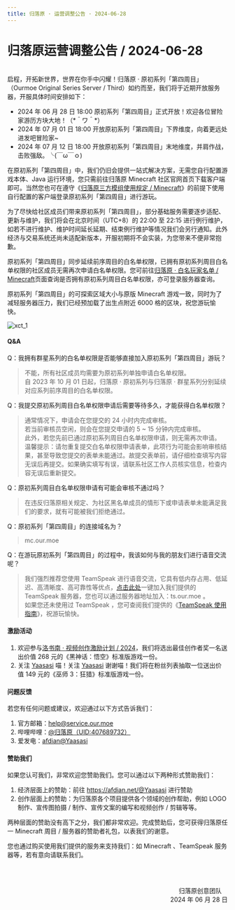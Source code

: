 ```yaml
---
title: 归落原 · 运营调整公告 · 2024-06-28
---
```


# 归落原运营调整公告 / 2024-06-28

<br/>
启程，开拓新世界，世界在你手中闪耀！归落原 · 原初系列「第四周目」（Ourmoe Original Series Server / Third）如约而至，我们将于近期开放服务器，开服具体时间安排如下：

- 2024 年 06 月 28 日 18:00 原初系列「第四周目」正式开放！欢迎各位冒险家游历方块大地！（&#42;＾ワ＾&#42;）
- 2024 年 07 月 01 日 18:00 开放原初系列「第四周目」下界维度，向着更远处进发吧冒险家~
- 2024 年 07 月 12 日 18:00 开放原初系列「第四周目」末地维度，并肩作战，击败强敌。╰(￣ω￣ｏ)

在原初系列「第四周目」中，我们仍旧会提供一站式解决方案，无需您自行配置游戏本体、Java 运行环境，您只需前往归落原 Minecraft 社区官网首页下载客户端即可。当然您也可在遵守《[归落原三方模组使用规定 / Minecraft](../../docs/rules/allowed_modifications)》的前提下使用自行配置的客户端登录原初系列「第四周目」进行游玩。

为了尽快给社区成员们带来原初系列「第四周目」，部分基础服务需要逐步适配、更新与维护，我们将会在北京时间（UTC+8）的 22:00 至 22:15 进行例行维护，如若不进行维护、维护时间延长延期、结束例行维护等情况我们会另行通知。此外经济与交易系统还尚未适配新版本，开服初期将不会实装，为您带来不便非常抱歉。

原初系列「第四周目」同步延续前序周目的白名单权限，已拥有原初系列周目白名单权限的社区成员无需再次申请白名单权限。您可前往[归落原 · 白名玩家名单 / Minecraft](../../docs/list/whitelist_minecraft)页面查询是否拥有原初系列周目白名单权限，亦可登录服务器查询。

原初系列「第四周目」的可探索区域大小与原版 Minecraft 游戏一致，同时为了减轻服务器压力，我们已经预加载了出生点附近 6000 格的区块，祝您游玩愉快。

   ![xct_1](https://img.picui.cn/free/2024/06/28/667db2f185f61.jpg)


#### Q&A

Q：我拥有群星系列的白名单权限是否能够直接加入原初系列「第四周目」游玩？
> 不能，所有社区成员均需要为原初系列单独申请白名单权限。\
> 自 2023 年 10 月 01 日起，归落原 · 原初系列与归落原 · 群星系列分别延续对应系列前序周目的白名单权限。

Q：我提交原初系列周目白名单权限申请后需要等待多久，才能获得白名单权限？
> 通常情况下，申请会在您提交的 24 小时内完成审核。\
> 若当前审核员空闲，则会在您提交申请的 5 ~ 15 分钟内完成审核。\
> 此外，若您先前已通过原初系列周目白名单权限申请，则无需再次申请。\
> 温馨提示：请勿重复提交白名单权限申请表单，此项行为可能会影响审核结果，甚至导致您提交的表单未能通过。故提交表单前，请仔细检查填写内容无误后再提交。如果确实填写有误，请联系社区工作人员核实信息，检查内容无误后重新提交。

Q：原初系列周目白名单权限申请有可能会审核不通过吗？
> 在违反归落原相关规定、为社区黑名单成员的情形下或申请表单未能满足我们的要求，就有可能被我们拒绝通过。

Q：原初系列「第四周目」的连接域名为？
> mc.our.moe

Q：在游玩原初系列「第四周目」的过程中，我该如何与我的朋友们进行语音交流呢？
> 我们强烈推荐您使用 TeamSpeak 进行语音交流，它具有低内存占用、低延迟、高清晰度、高可靠性等优点，[点击此处](ts3server:/ts.our.moe)一键加入我们提供的 TeamSpeak 服务器，您也可以通过服务器地址加入：ts.our.moe 。\
> 如果您还未使用过 TeamSpeak ，您可查阅我们提供的《[TeamSpeak 使用指南](../../docs/wiki/teamspeak_user_guide)》，祝游玩愉快。


#### 激励活动

1. 欢迎参与[洛书南 · 视频创作激励计划 / 2024](../community_event/2024-06-13)，我们将选出最佳创作者奖一名送出价值 268 元的《黑神话：悟空》标准版游戏一份。
2. 关注 [Yaasasi](https://space.bilibili.com/129319722) 喵！关注 [Yaasasi](https://space.bilibili.com/129319722) 谢谢喵！我们将在粉丝列表抽取一位送出价值 149 元的《巫师 3：狂猎》标准版游戏一份。

#### 问题反馈

若您有任何问题或建议，欢迎通过以下方式告诉我们：

1. 官方邮箱：help@service.our.moe
2. 哔哩哔哩：[@归落原（UID:407689732）](https://space.bilibili.com/407689732)
3. 爱发电：[afdian@Yaasasi](https://afdian.net/@Yaasasi)


#### 赞助我们

如果您认可我们，非常欢迎您赞助我们。您可以通过以下两种形式赞助我们：

1. 经济层面上的赞助：前往 https://afdian.net/@Yaasasi 进行赞助
2. 创作层面上的赞助：为归落原各个项目提供各个领域的创作帮助，例如 LOGO 制作、宣传图拍摄 / 制作、宣传文案的编写和视频创作 / 剪辑等等。

两种层面的赞助没有高下之分，我们都非常欢迎。完成赞助后，您可获得归落原任一 Minecraft 周目 / 服务器的赞助者礼包，以表我们的谢意。

您也通过购买使用我们提供的服务来支持我们：如 Minecraft 、TeamSpeak 服务器等，若有意向请联系我们。


<br /><br /><p align="right">归落原创意团队&emsp;<br />2024 年 06 月 28 日</p>